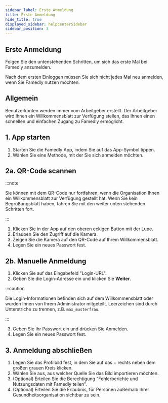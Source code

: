 ```yaml
---
sidebar_label: Erste Anmeldung
title: Erste Anmeldung
hide_title: true
displayed_sidebar: helpcenterSidebar
sidebar_position: 3
---
```



<div class="hero hero--primary">
  <div class="container">
    <h2 class="hero__title">Erste Anmeldung</h2>
    <p class="hero__subtitle">Folgen Sie den untenstehenden Schritten, um sich das erste Mal bei Famedly anzumelden.</p>
    <p>Nach dem ersten Einloggen müssen Sie sich nicht jedes Mal neu anmelden, wenn Sie Famedly nutzen möchten.</p>
  </div>
</div>

## Allgemein

Benutzerkonten werden immer vom Arbeitgeber erstellt. Der Arbeitgeber wird Ihnen ein Willkommensblatt zur Verfügung stellen, das Ihnen einen schnellen und einfachen Zugang zu Famedly ermöglicht.

## 1. App starten

1. Starten Sie die Famedly App, indem Sie auf das App-Symbol tippen.
2. Wählen Sie eine Methode, mit der Sie sich anmelden möchten.

## 2a. QR-Code scannen

:::note

Sie können mit dem QR-Code nur fortfahren, wenn die Organisation Ihnen ein Willkommensblatt zur Verfügung gestellt hat. Wenn Sie kein Begrüßungsblatt haben, fahren Sie mit den weiter unten stehenden Schritten fort.

:::

1. Klicken Sie in der App auf den oberen eckigen Button mit der Lupe.
2. Erlauben Sie den Zugriff auf die Kamera.
3. Zeigen Sie die Kamera auf den QR-Code auf Ihrem Willkommensblatt.
4. Legen Sie ein neues Passwort fest.

## 2b. Manuelle Anmeldung

1. Klicken Sie auf das Eingabefeld "Login-URL".
2. Geben Sie die Login-Adresse ein und klicken Sie **Weiter**.

:::caution

Die Login-Informationen befinden sich auf dem Willkommensblatt oder wurden Ihnen von Ihrem Administrator mitgeteilt. Leerzeichen sind durch Unterstriche zu trennen, z.B. `max_musterfrau`.

:::

3. Geben Sie Ihr Passwort ein und drücken Sie Anmelden.
4. Legen Sie ein neues Passwort fest.

## 3. Anmeldung abschließen

1. Legen Sie das Profilbild fest, in dem Sie auf das + rechts neben dem großen grauen Kreis klicken.
2. Wählen Sie aus, aus welcher Quelle Sie das Bild importieren möchten.
3. (Optional) Erteilen Sie die Berechtigung "Fehlerberichte und Nutzungsdaten mit Famedly teilen".
4. (Optional) Erteilen Sie die Erlaubnis, für Personen außerhalb Ihrer Gesundheitsorganisation sichtbar zu sein.


